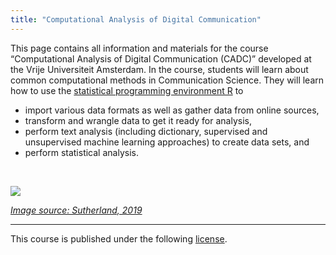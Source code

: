 ```yaml
---
title: "Computational Analysis of Digital Communication"
---
```


This page contains all information and materials for the course "Computational Analysis of Digital Communication (CADC)" developed at the Vrije Universiteit Amsterdam. In the course, students will learn about common computational methods in Communication Science. They will learn how to use the [statistical programming environment R](https://www.r-project.org/) to 

- import various data formats as well as gather data from online sources, 
- transform and wrangle data to get it ready for analysis, 
- perform text analysis (including dictionary, supervised and unsupervised machine learning approaches) to create data sets, and
- perform statistical analysis. 

<br>

![](https://socialsciences.nature.com/cdn-cgi/image/quality=90/https://images.zapnito.com/uploads/d39ae7f9b96dbb3ee350deac50fd4bfa/e0e2211b-d13c-462a-bf5b-d5998b04ba84.jpeg)

_[Image source: Sutherland, 2019](https://socialsciences.nature.com/posts/54262-computational-social-science-heralds-the-age-of-interdisciplinary-science)_

<hr>

<p style = "margin-left: auto; margin-right: 0;">
This course is published under the following [license](https://github.com/masurp/VU_CADC/blob/main/LICENSE.md). 
</p>

